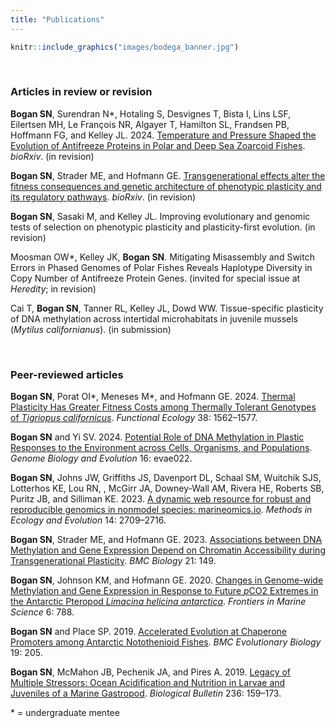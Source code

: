 ```yaml
---
title: "Publications"
---
```


```r
knitr::include_graphics("images/bodega_banner.jpg")
```

<br>

### Articles in review or revision

**Bogan SN**, Surendran N\*, Hotaling S, Desvignes T, Bista I, Lins LSF, Eilertsen MH,  Le François NR, Algayer T, Hamilton SL, Frandsen PB, Hoffmann FG, and Kelley JL. 2024. [Temperature and Pressure Shaped the Evolution of Antifreeze Proteins in Polar and Deep Sea Zoarcoid Fishes](https://www.biorxiv.org/content/10.1101/2024.08.24.609455v2.abstract). *bioRxiv*. (in revision)

**Bogan SN**, Strader ME, and Hofmann GE. [Transgenerational effects alter the fitness consequences and genetic architecture of phenotypic plasticity and its regulatory pathways](https://www.biorxiv.org/content/10.1101/2024.10.07.617098v1). *bioRxiv*. (in revision)

**Bogan SN**, Sasaki M, and Kelley JL. Improving evolutionary and genomic tests of selection on phenotypic plasticity and plasticity-first evolution. (in revision)

Moosman OW\*, Kelley JK, **Bogan SN**. Mitigating Misassembly and Switch Errors in Phased Genomes of Polar Fishes Reveals Haplotype Diversity in Copy Number of Antifreeze Protein Genes. (invited for special issue at *Heredity*; in revision)

Cai T, **Bogan SN**, Tanner RL, Kelley JL, Dowd WW. Tissue-specific plasticity of DNA methylation across intertidal microhabitats in juvenile mussels (*Mytilus californianus*). (in submission)

<br>

### Peer-reviewed articles

**Bogan SN**, Porat OI\*, Meneses M\*, and Hofmann GE. 2024. [Thermal Plasticity Has Greater Fitness Costs among Thermally Tolerant Genotypes of *Tigriopus californicus*](https://besjournals.onlinelibrary.wiley.com/doi/10.1111/1365-2435.14568). *Functional Ecology* 38: 1562–1577.


**Bogan SN** and Yi SV. 2024. [Potential Role of DNA Methylation in Plastic Responses to the Environment across Cells, Organisms, and Populations](https://academic.oup.com/gbe/article/16/2/evae022/7602727). *Genome Biology and Evolution* 16: evae022.


**Bogan SN**, Johns JW, Griffiths JS, Davenport DL, Schaal SM, Wuitchik SJS, Lotterhos KE, Lou RN, , McGirr JA, Downey-Wall AM, Rivera HE, Roberts SB, Puritz JB, and Silliman KE. 2023. [A dynamic web resource for robust and reproducible genomics in nonmodel species: marineomics.io](https://besjournals.onlinelibrary.wiley.com/doi/full/10.1111/2041-210X.14219). *Methods in Ecology and Evolution* 14: 2709–2716. 


**Bogan SN**, Strader ME, and Hofmann GE. 2023. [Associations between DNA Methylation and Gene Expression Depend on Chromatin Accessibility during Transgenerational Plasticity](https://bmcbiol.biomedcentral.com/articles/10.1186/s12915-023-01645-8). *BMC Biology* 21: 149. 


**Bogan SN**, Johnson KM, and Hofmann GE. 2020. [Changes in Genome-wide Methylation and Gene Expression in Response to Future *p*CO2 Extremes in the Antarctic Pteropod *Limacina helicina antarctica*](https://www.frontiersin.org/journals/marine-science/articles/10.3389/fmars.2019.00788/full). *Frontiers in Marine Science* 6: 788.


**Bogan SN** and Place SP. 2019. [Accelerated Evolution at Chaperone Promoters among Antarctic Notothenioid Fishes](https://bmcecolevol.biomedcentral.com/articles/10.1186/s12862-019-1524-y). *BMC Evolutionary Biology* 19: 205.


**Bogan SN**, McMahon JB, Pechenik JA, and Pires A. 2019. [Legacy of Multiple Stressors: Ocean Acidification and Nutrition in Larvae and Juveniles of a Marine Gastropod](https://www.journals.uchicago.edu/doi/10.1086/702993). *Biological Bulletin* 236: 159–173. 


\* = undergraduate mentee
